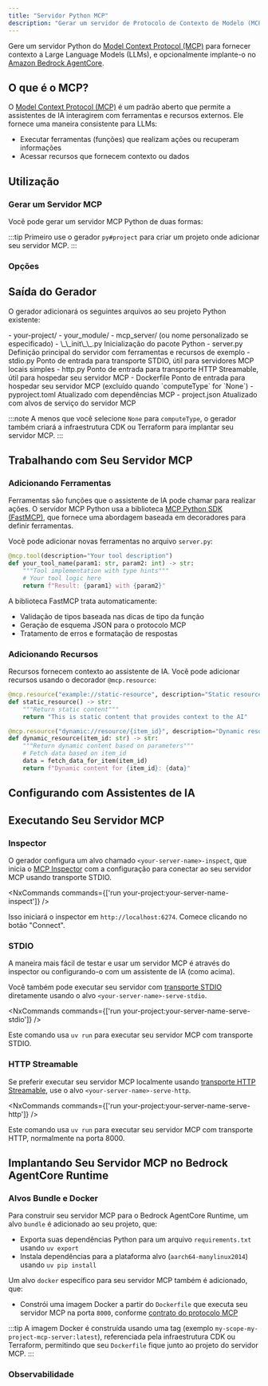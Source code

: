 ```yaml
---
title: "Servidor Python MCP"
description: "Gerar um servidor de Protocolo de Contexto de Modelo (MCP) em Python para fornecer contexto a Modelos de Linguagem de Grande Porte"
---
```





Gere um servidor Python do [Model Context Protocol (MCP)](https://modelcontextprotocol.io/) para fornecer contexto a Large Language Models (LLMs), e opcionalmente implante-o no [Amazon Bedrock AgentCore](https://docs.aws.amazon.com/bedrock-agentcore/latest/devguide/).

## O que é o MCP?

O [Model Context Protocol (MCP)](https://modelcontextprotocol.io/) é um padrão aberto que permite a assistentes de IA interagirem com ferramentas e recursos externos. Ele fornece uma maneira consistente para LLMs:

- Executar ferramentas (funções) que realizam ações ou recuperam informações
- Acessar recursos que fornecem contexto ou dados

## Utilização

### Gerar um Servidor MCP

Você pode gerar um servidor MCP Python de duas formas:

<RunGenerator generator="py#mcp-server" />

:::tip
Primeiro use o gerador <Link path="/guides/python-project">`py#project`</Link> para criar um projeto onde adicionar seu servidor MCP.
:::

### Opções

<GeneratorParameters generator="py#mcp-server" />

## Saída do Gerador

O gerador adicionará os seguintes arquivos ao seu projeto Python existente:

<FileTree>
  - your-project/
    - your_module/
      - mcp_server/ (ou nome personalizado se especificado)
        - \_\_init\_\_.py Inicialização do pacote Python
        - server.py Definição principal do servidor com ferramentas e recursos de exemplo
        - stdio.py Ponto de entrada para transporte STDIO, útil para servidores MCP locais simples
        - http.py Ponto de entrada para transporte HTTP Streamable, útil para hospedar seu servidor MCP
        - Dockerfile Ponto de entrada para hospedar seu servidor MCP (excluído quando `computeType` for `None`)
    - pyproject.toml Atualizado com dependências MCP
    - project.json Atualizado com alvos de serviço do servidor MCP
</FileTree>

:::note
A menos que você selecione `None` para `computeType`, o gerador também criará a infraestrutura CDK ou Terraform para implantar seu servidor MCP.
:::

## Trabalhando com Seu Servidor MCP

### Adicionando Ferramentas

Ferramentas são funções que o assistente de IA pode chamar para realizar ações. O servidor MCP Python usa a biblioteca [MCP Python SDK (FastMCP)](https://github.com/modelcontextprotocol/python-sdk), que fornece uma abordagem baseada em decoradores para definir ferramentas.

Você pode adicionar novas ferramentas no arquivo `server.py`:

```python
@mcp.tool(description="Your tool description")
def your_tool_name(param1: str, param2: int) -> str:
    """Tool implementation with type hints"""
    # Your tool logic here
    return f"Result: {param1} with {param2}"
```

A biblioteca FastMCP trata automaticamente:
- Validação de tipos baseada nas dicas de tipo da função
- Geração de esquema JSON para o protocolo MCP
- Tratamento de erros e formatação de respostas

### Adicionando Recursos

Recursos fornecem contexto ao assistente de IA. Você pode adicionar recursos usando o decorador `@mcp.resource`:

```python
@mcp.resource("example://static-resource", description="Static resource example")
def static_resource() -> str:
    """Return static content"""
    return "This is static content that provides context to the AI"

@mcp.resource("dynamic://resource/{item_id}", description="Dynamic resource example")
def dynamic_resource(item_id: str) -> str:
    """Return dynamic content based on parameters"""
    # Fetch data based on item_id
    data = fetch_data_for_item(item_id)
    return f"Dynamic content for {item_id}: {data}"
```

## Configurando com Assistentes de IA

<Snippet name="mcp/configuration-py" parentHeading="Configurando com Assistentes de IA" />

## Executando Seu Servidor MCP

### Inspector

O gerador configura um alvo chamado `<your-server-name>-inspect`, que inicia o [MCP Inspector](https://github.com/modelcontextprotocol/inspector) com a configuração para conectar ao seu servidor MCP usando transporte STDIO.

<NxCommands commands={['run your-project:your-server-name-inspect']} />

Isso iniciará o inspector em `http://localhost:6274`. Comece clicando no botão "Connect".

### STDIO

A maneira mais fácil de testar e usar um servidor MCP é através do inspector ou configurando-o com um assistente de IA (como acima).

Você também pode executar seu servidor com [transporte STDIO](https://modelcontextprotocol.io/docs/concepts/transports#standard-input%2Foutput-stdio) diretamente usando o alvo `<your-server-name>-serve-stdio`.

<NxCommands commands={['run your-project:your-server-name-serve-stdio']} />

Este comando usa `uv run` para executar seu servidor MCP com transporte STDIO.

### HTTP Streamable

Se preferir executar seu servidor MCP localmente usando [transporte HTTP Streamable](https://modelcontextprotocol.io/docs/concepts/transports#streamable-http), use o alvo `<your-server-name>-serve-http`.

<NxCommands commands={['run your-project:your-server-name-serve-http']} />

Este comando usa `uv run` para executar seu servidor MCP com transporte HTTP, normalmente na porta 8000.

## Implantando Seu Servidor MCP no Bedrock AgentCore Runtime

<Snippet name="mcp/bedrock-deployment" parentHeading="Implantando Seu Servidor MCP no Bedrock AgentCore Runtime" />

### Alvos Bundle e Docker

Para construir seu servidor MCP para o Bedrock AgentCore Runtime, um alvo `bundle` é adicionado ao seu projeto, que:

- Exporta suas dependências Python para um arquivo `requirements.txt` usando `uv export`
- Instala dependências para a plataforma alvo (`aarch64-manylinux2014`) usando `uv pip install`

Um alvo `docker` específico para seu servidor MCP também é adicionado, que:

- Constrói uma imagem Docker a partir do `Dockerfile` que executa seu servidor MCP na porta `8000`, conforme [contrato do protocolo MCP](https://docs.aws.amazon.com/bedrock-agentcore/latest/devguide/runtime-service-contract.html#mcp-protocol-contract)

:::tip
A imagem Docker é construída usando uma tag (exemplo `my-scope-my-project-mcp-server:latest`), referenciada pela infraestrutura CDK ou Terraform, permitindo que seu `Dockerfile` fique junto ao projeto do servidor MCP.
:::

### Observabilidade

<Snippet name="mcp/observability" parentHeading="Observabilidade" />
